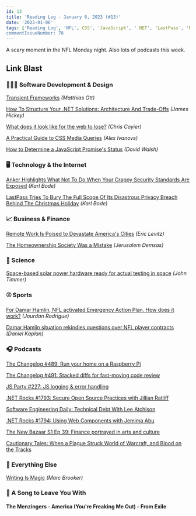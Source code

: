 ```yaml
---
id: 13
title: 'Reading Log - January 6, 2023 (#13)'
date: '2023-01-06'
tags: ['Reading Log', 'NFL', CSS', 'JavaScript', '.NET', 'LastPass', 'Remote Work']
commentIssueNumber: 78
---
```


A scary moment in the NFL Monday night. Also lots of podcasts this week.

## Link Blast

### 👨🏼‍💻 Software Development & Design

[Transient Frameworks](https://matthiasott.com/notes/transient-frameworks) *(Matthias Ott)*

[How To Structure Your .NET Solutions: Architecture And Trade-Offs](https://www.jamesmichaelhickey.com/how-to-structure-your-dot-net-solutions-design-and-trade-offs/?utm_source=csharpdigest&utm_medium&utm_campaign=1462) *(James Hickey)*

[What does it look like for the web to lose?](https://chriscoyier.net/2023/01/04/what-does-it-look-like-for-the-web-to-lose/) *(Chris Coyier)*

[A Practical Guide to CSS Media Queries](https://stackdiary.com/css-media-queries/) *(Alex Ivanovs)*

[How to Determine a JavaScript Promise's Status](https://davidwalsh.name/get-promise-status) *(David Walsh)*

### 🖥 Technology & the Internet

[Anker Highlights What Not To Do When Your Crappy Security Standards Are Exposed](https://www.techdirt.com/2022/12/21/anker-highlights-what-not-to-do-when-your-crappy-security-standards-are-exposed/) *(Karl Bode)*

[LastPass Tries To Bury The Full Scope Of Its Disastrous Privacy Breach Behind The Christmas Holiday](https://www.techdirt.com/2022/12/28/lastpass-tries-to-bury-the-full-scope-of-its-disastrous-privacy-breach-behind-the-christmas-holiday/) *(Karl Bode)*

### 📈 Business & Finance

[Remote Work Is Poised to Devastate America's Cities](https://nymag.com/intelligencer/2022/12/remote-work-is-poised-to-devastate-americas-cities.html) *(Eric Levitz)*

[The Homeownership Society Was a Mistake](https://www.theatlantic.com/newsletters/archive/2022/12/homeownership-real-estate-investment-renting/672511/) *(Jerusalem Demsas)*

### 🔬 Science

[Space-based solar power hardware ready for actual testing in space](https://arstechnica.com/science/2023/01/headed-to-space-today-test-hardware-for-a-solar-power-plant/) *(John Timmer)*

### ⚾ Sports

[For Damar Hamlin, NFL activated Emergency Action Plan. How does it work?](https://theathletic.com/4055531/2023/01/04/damar-hamlin-nfl-emergency-plan/) *(Jourdan Rodrigue)*

[Damar Hamlin situation rekindles questions over NFL player contracts](https://theathletic.com/4062586/2023/01/06/damar-hamlin-nfl-contracts-benefits/) *(Daniel Kaplan)*

### 🎧 Podcasts

[The Changelog #489: Run your home on a Raspberry Pi](https://changelog.com/podcast/489)

[The Changelog #491: Stacked diffs for fast-moving code review](https://changelog.com/podcast/491)

[JS Party #227: JS logging & error handling](https://changelog.com/jsparty/227)

[.NET Rocks #1793: Secure Open Source Practices with Jillian Ratliff](https://www.dotnetrocks.com/details/1793)

[Software Engineering Daily: Technical Debt With Lee Atchison](https://softwareengineeringdaily.com/2022/05/18/technical-debt-with-lee-atchison/)

[.NET Rocks #1794: Using Web Components with Jemima Abu](https://www.dotnetrocks.com/details/1794)

[The New Bazaar S1 Ep 39: Finance portrayed in arts and culture](https://shows.acast.com/the-new-bazaar/episodes/finance-portrayed-in-arts-and-culture)

[Cautionary Tales: When a Plague Struck World of Warcraft, and Blood on the Tracks](https://timharford.com/2023/01/cautionary-tales-double-header-when-a-plague-struck-world-of-warcraft-and-blood-on-the-tracks/)

### 🎒 Everything Else

[Writing Is Magic](https://brooker.co.za/blog/2022/11/08/writing.html) *(Marc Brooker)*

### 🎵 A Song to Leave You With

#### The Menzingers - America (You're Freaking Me Out) - From Exile

<YouTubeEmbed
    id="Xn8p_18vN9g"
    title="The Menzingers - America (You're Freaking Me Out) - From Exile"
/>
